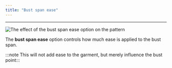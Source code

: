 ```yaml
---
title: "Bust span ease"
---
```


***

![The effect of the bust span ease option on the pattern](sample.png)

The **bust span ease** option controls how much ease is applied to the bust span.

:::note
This will not add ease to the garment, but merely influence the bust point:::




